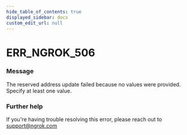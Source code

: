 ```yaml
---
hide_table_of_contents: true
displayed_sidebar: docs
custom_edit_url: null
---
```



# ERR_NGROK_506

### Message
The reserved address update failed because no values were provided. Specify at least one value.

### Further help
If you're having trouble resolving this error, please reach out to [support@ngrok.com](mailto:support@ngrok.com?subject=Help%20with%20ERR_NGROK_506)


<ErrorDetails error='err_ngrok_506' />
